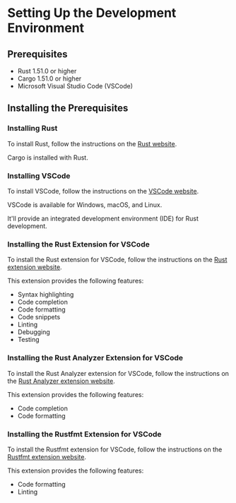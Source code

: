 # Setting Up the Development Environment

## Prerequisites

- Rust 1.51.0 or higher
- Cargo 1.51.0 or higher
- Microsoft Visual Studio Code (VSCode)

## Installing the Prerequisites

### Installing Rust

To install Rust, follow the instructions on the [Rust website](https://www.rust-lang.org/tools/install).

Cargo is installed with Rust.

### Installing VSCode

To install VSCode, follow the instructions on the [VSCode website](https://code.visualstudio.com/).

VSCode is available for Windows, macOS, and Linux.

It'll provide an integrated development environment (IDE) for Rust development.

### Installing the Rust Extension for VSCode

To install the Rust extension for VSCode, follow the instructions on the [Rust extension website](https://marketplace.visualstudio.com/items?itemName=rust-lang.rust).

This extension provides the following features:

- Syntax highlighting
- Code completion
- Code formatting
- Code snippets
- Linting
- Debugging
- Testing

### Installing the Rust Analyzer Extension for VSCode

To install the Rust Analyzer extension for VSCode, follow the instructions on the [Rust Analyzer extension website](https://marketplace.visualstudio.com/items?itemName=matklad.rust-analyzer).

This extension provides the following features:

- Code completion
- Code formatting

### Installing the Rustfmt Extension for VSCode

To install the Rustfmt extension for VSCode, follow the instructions on the [Rustfmt extension website](https://marketplace.visualstudio.com/items?itemName=rust-lang.rust).

This extension provides the following features:

- Code formatting
- Linting
